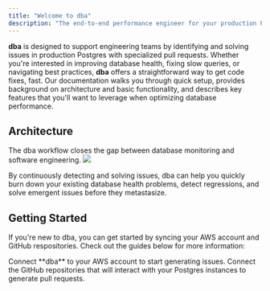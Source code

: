 ```yaml
---
title: "Welcome to dba"
description: "The end-to-end performance engineer for your production Postgres issues."
---
```


**dba** is designed to support engineering teams by identifying and solving issues in production Postgres with specialized pull requests. Whether you're interested in improving database health, fixing slow queries, or navigating best practices, **dba** offers a straightforward way to get code fixes, fast. Our documentation walks you through quick setup, provides background on architecture and basic functionality, and describes key features that you'll want to leverage when optimizing database performance.

## Architecture

The dba workflow closes the gap between database monitoring and software engineering. ![](/dba-overview.png)

By continuously detecting and solving issues, dba can help you quickly burn down your existing database health problems, detect regressions, and solve emergent issues before they metastasize.

## Getting Started

If you're new to dba, you can get started by syncing your AWS account and GitHub respositories. Check out the guides below for more information:

<CardGroup cols="2">
  <Card title="AWS" icon="aws" href="integrations/aws">
    Connect **dba** to your AWS account to start generating issues. 
  </Card>
  <Card title="GitHub" icon="github" href="integrations/github">
    Connect the GitHub repositories that will interact with your Postgres instances to generate pull requests. 
  </Card>
</CardGroup>